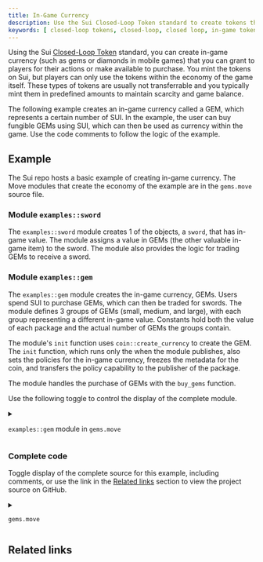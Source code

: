 ```yaml
---
title: In-Game Currency
description: Use the Sui Closed-Loop Token standard to create tokens that you can use as currency within a game application.
keywords: [ closed-loop tokens, closed-loop, closed loop, in-game tokens, in-game currency, game currency, token example, create a token, how to create token, SUI token standards ]
---
```


Using the Sui [Closed-Loop Token](/standards/closed-loop-token.mdx) standard, you can create in-game currency (such as gems or diamonds in mobile games) that you can grant to players for their actions or make available to purchase. You mint the tokens on Sui, but players can only use the tokens within the economy of the game itself. These types of tokens are usually not transferrable and you typically mint them in predefined amounts to maintain scarcity and game balance.

The following example creates an in-game currency called a GEM, which represents a certain number of SUI. In the example, the user can buy fungible GEMs using SUI, which can then be used as currency within the game. Use the code comments to follow the logic of the example.

## Example 

The Sui repo hosts a basic example of creating in-game currency. The Move modules that create the economy of the example are in the `gems.move` source file.

### Module `examples::sword`

The `examples::sword` module creates 1 of the objects, a `sword`, that has in-game value. The module assigns a value in GEMs (the other valuable in-game item) to the sword. The module also provides the logic for trading GEMs to receive a sword. 

<ImportContent source="examples/move/token/sources/gems.move" mode="code" module="examples::sword" noComments />

### Module `examples::gem`

The `examples::gem` module creates the in-game currency, GEMs. Users spend SUI to purchase GEMs, which can then be traded for swords. The module defines 3 groups of GEMs (small, medium, and large), with each group representing a different in-game value. Constants hold both the value of each package and the actual number of GEMs the groups contain. 

The module's `init` function uses `coin::create_currency` to create the GEM. The `init` function, which runs only the when the module publishes, also sets the policies for the in-game currency, freezes the metadata for the coin, and transfers the policy capability to the publisher of the package. 

<ImportContent source="examples/move/token/sources/gems.move" mode="code" fun="init" noComments />

The module handles the purchase of GEMs with the `buy_gems` function. 

<ImportContent source="examples/move/token/sources/gems.move" mode="code" fun="buy_gems" noComments />

Use the following toggle to control the display of the complete module. 

<details>

<summary>

`examples::gem` module in `gems.move`

</summary>

<ImportContent source="examples/move/token/sources/gems.move" mode="code" module="examples::gem" noComments />

</details>

### Complete code 

Toggle display of the complete source for this example, including comments, or use the link in the [Related links](#related-links) section to view the project source on GitHub.

<details>

<summary>

`gems.move`

</summary>

<ImportContent source="examples/move/token/sources/gems.move" mode="code" />

</details>

## Related links

<RelatedLink to="/standards/closed-loop-token.mdx" />
<RelatedLink href="https://github.com/MystenLabs/sui/blob/main/examples/move/token/sources/gems.move" label="Source code" desc="The source code in GitHub for this example." />
<RelatedLink to="/guides/developer/coin/loyalty.mdx" />
<RelatedLink to="/guides/developer/coin/regulated.mdx" />